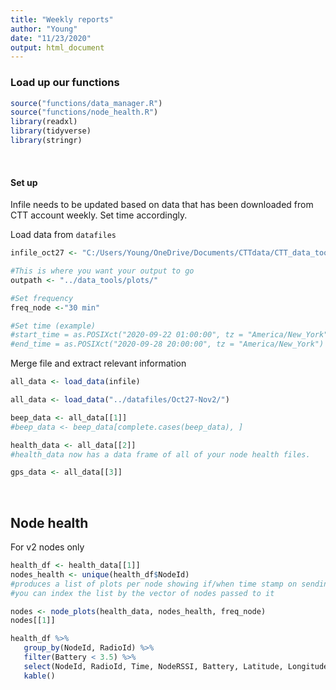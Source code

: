 ```yaml
---
title: "Weekly reports"
author: "Young"
date: "11/23/2020"
output: html_document
---
```


### Load up our functions 
```r
source("functions/data_manager.R")
source("functions/node_health.R")
library(readxl)
library(tidyverse)
library(stringr)
```

<br>

#### Set up 
Infile needs to be updated based on data that has been downloaded from CTT account weekly. Set time accordingly.

Load data from `datafiles` 
```r
infile_oct27 <- "C:/Users/Young/OneDrive/Documents/CTTdata/CTT_data_tools/datafiles/Oct27-Nov2/" 

#This is where you want your output to go
outpath <- "../data_tools/plots/"

#Set frequency
freq_node <-"30 min"

#Set time (example)
#start_time = as.POSIXct("2020-09-22 01:00:00", tz = "America/New_York")
#end_time = as.POSIXct("2020-09-28 20:00:00", tz = "America/New_York")
```


Merge file and extract relevant information
```r
all_data <- load_data(infile) 

all_data <- load_data("../datafiles/Oct27-Nov2/")

beep_data <- all_data[[1]]
#beep_data <- beep_data[complete.cases(beep_data), ]

health_data <- all_data[[2]]
#health_data now has a data frame of all of your node health files. 

gps_data <- all_data[[3]]
```

<br>

## Node health
For v2 nodes only

```r
health_df <- health_data[[1]]
nodes_health <- unique(health_df$NodeId)
#produces a list of plots per node showing if/when time stamp on sending vs. receiving mismatches occur, and if there are NA values
#you can index the list by the vector of nodes passed to it

nodes <- node_plots(health_data, nodes_health, freq_node)
nodes[[1]]

health_df %>% 
   group_by(NodeId, RadioId) %>%
   filter(Battery < 3.5) %>% 
   select(NodeId, RadioId, Time, NodeRSSI, Battery, Latitude, Longitude) %>% 
   kable()
```
